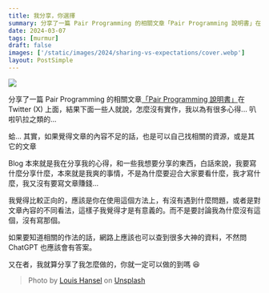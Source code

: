 ```yaml
---
title: 我分享，你選擇
summary: 分享了一篇 Pair Programming 的相關文章「Pair Programming 說明書」在 Twitter (X) 上面的心得文
date: 2024-03-07
tags: [murmur]
draft: false
images: ['/static/images/2024/sharing-vs-expectations/cover.webp']
layout: PostSimple
---
```


![](https://image.cashwu.com/2024/sharing-vs-expectations/cover.webp)

分享了一篇 Pair Programming 的相關文章[「Pair Programming 說明書」](/blog/pair-programming-company-instructions/)在 Twitter (X) 上面，結果下面一些人就說，怎麼沒有實作，我以為有很多心得... 叭啦叭拉之類的...

蛤... 其實，如果覺得文章的內容不足的話，也是可以自己找相關的資源，或是其它的文章

Blog 本來就是我在分享我的心得，和一些我想要分享的東西，白話來說，我要寫什麼分享什麼，本來就是我爽的事情，不是為什麼要迎合大家要看什麼，我才寫什麼，我又沒有要寫文章賺錢...

我覺得比較正向的，應該是你在使用這個方法上，有沒有遇到什麼問題，或者是對文章內容的不同看法，這樣子我覺得才是有意義的。而不是要討論我為什麼沒有這個，沒有寫那個。

如果要知道相關的作法的話，網路上應該也可以查到很多大神的資料，不然問 ChatGPT 也應該會有答案。

又在者，我就算分享了我怎麼做的，你就一定可以做的到嗎 😆

> Photo by [Louis Hansel](https://unsplash.com/@louishansel?utm_content=creditCopyText&utm_medium=referral&utm_source=unsplash) on [Unsplash](https://unsplash.com/photos/grayscale-photo-of-bartender-pouring-liquid-in-wine-glass-dNgwsE2HRJw?utm_content=creditCopyText&utm_medium=referral&utm_source=unsplash)
